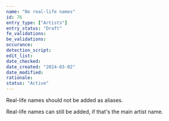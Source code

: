 ```yaml
---
name: "No real-life names"
id: 76
entry_type: ["Artists"]
entry_status: "Draft"
fe_validations:
be_validations:
occurance:
detection_script:
edit_list:
date_checked:
date_created: "2024-03-02"
date_modified:
rationale:
status: "Active"
---
```

Real-life names should not be added as aliases.

Real-life names can still be added, if that's the main artist name.